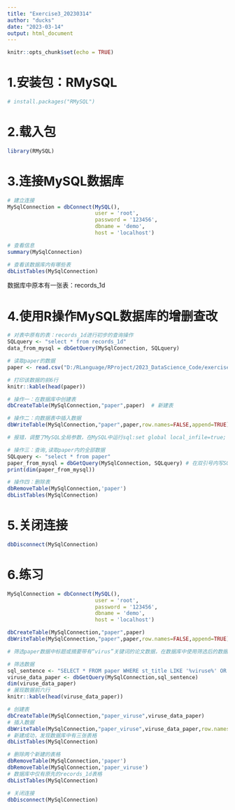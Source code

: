 ```yaml
---
title: "Exercise3_20230314"
author: "ducks"
date: "2023-03-14"
output: html_document
---
```


```r
knitr::opts_chunk$set(echo = TRUE)
```

# 1.安装包：RMySQL

```r
# install.packages("RMySQL")
```

# 2.载入包

```r
library(RMySQL)
```

# 3.连接MySQL数据库

```r
# 建立连接
MySqlConnection = dbConnect(MySQL(),
                            user = 'root',
                            password = '123456',
                            dbname = 'demo',
                            host = 'localhost')

# 查看信息
summary(MySqlConnection)

# 查看该数据库内有哪些表
dbListTables(MySqlConnection)
```

数据库中原本有一张表：records_1d

# 4.使用R操作MySQL数据库的增删查改

```r
# 对表中原有的表：records_1d进行初步的查询操作
SQLquery <- "select * from records_1d"
data_from_mysql = dbGetQuery(MySqlConnection, SQLquery)

# 读取paper的数据
paper <- read.csv("D:/RLanguage/RProject/2023_DataScience_Code/exercise3/paper.csv")

# 打印该数据的前6行
knitr::kable(head(paper))

# 操作一：在数据库中创建表
dbCreateTable(MySqlConnection,"paper",paper)  # 新建表

# 操作二：向数据表中插入数据
dbWriteTable(MySqlConnection,"paper",paper,row.names=FALSE,append=TRUE)

# 报错，调整了MySQL全局参数，在MySQL中运行sql:set global local_infile=true;

# 操作三：查询,读取paper内的全部数据
SQLquery <- "select * from paper"
paper_from_mysql = dbGetQuery(MySqlConnection, SQLquery) # 在双引号内写SQL查询式
print(dim(paper_from_mysql))

# 操作四：删除表
dbRemoveTable(MySqlConnection,'paper')
dbListTables(MySqlConnection)
```

# 5.关闭连接

```r
dbDisconnect(MySqlConnection)
```

# 6.练习

```r
MySqlConnection = dbConnect(MySQL(),
                            user = 'root',
                            password = '123456',
                            dbname = 'demo',
                            host = 'localhost')

dbCreateTable(MySqlConnection,"paper",paper)
dbWriteTable(MySqlConnection,"paper",paper,row.names=FALSE,append=TRUE)

# 筛选paper数据中标题或摘要带有“virus”关键词的论文数据，在数据库中使用筛选后的数据创建一张新表，新表的名称为paper_virus，并打印这张表的行数（样本数），以及前6行。

# 筛选数据
sql_sentence <- "SELECT * FROM paper WHERE st_title LIKE '%viruse%' OR st_abstract LIKE '%viruse%'"
viruse_data_paper <- dbGetQuery(MySqlConnection,sql_sentence)
dim(viruse_data_paper)
# 展现数据前六行
knitr::kable(head(viruse_data_paper))

# 创建表
dbCreateTable(MySqlConnection,"paper_viruse",viruse_data_paper)
# 插入数据
dbWriteTable(MySqlConnection,"paper_viruse",viruse_data_paper,row.names = FALSE,append = TRUE)
# 新建成功，发现数据库中有三张表格
dbListTables(MySqlConnection)

# 删除两个新建的表格
dbRemoveTable(MySqlConnection,'paper')
dbRemoveTable(MySqlConnection,'paper_viruse')
# 数据库中仅有原先的records_1d表格
dbListTables(MySqlConnection)

# 关闭连接
dbDisconnect(MySqlConnection)
```